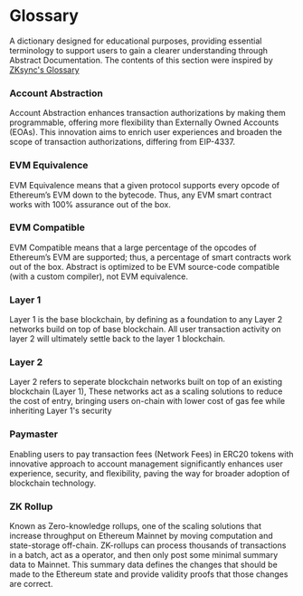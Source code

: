 # Glossary

A dictionary designed for educational purposes, providing essential terminology to support users to gain a clearer understanding through Abstract Documentation. The contents of this section were inspired by [ZKsync's Glossary](https://docs.zksync.io/build/resources/glossary) 

### Account Abstraction

Account Abstraction enhances transaction authorizations by making them programmable, offering more flexibility than Externally Owned Accounts (EOAs). This innovation aims to enrich user experiences and broaden the scope of transaction authorizations, differing from EIP-4337.

### EVM Equivalence

EVM Equivalence means that a given protocol supports every opcode of Ethereum’s EVM down to the bytecode. Thus, any EVM smart contract works with 100% assurance out of the box.

### EVM Compatible

EVM Compatible means that a large percentage of the opcodes of Ethereum’s EVM are supported; thus, a percentage of smart contracts work out of the box. Abstract is optimized to be EVM source-code compatible (with a custom compiler), not EVM equivalence.

### Layer 1

Layer 1 is the base blockchain, by defining as a foundation to any Layer 2 networks build on top of base blockchain. All user transaction activity on layer 2 will ultimately settle back to the layer 1 blockchain.

### Layer 2

Layer 2 refers to seperate blockchain networks built on top of an existing blockchain (Layer 1), These networks act as a scaling solutions to reduce the cost of entry, bringing users on-chain with lower cost of gas fee while inheriting Layer 1's security 

### Paymaster

Enabling users to pay transaction fees (Network Fees) in ERC20 tokens with innovative approach to account management significantly enhances user experience, security, and flexibility, paving the way for broader adoption of blockchain technology. 

### ZK Rollup

Known as Zero-knowledge rollups, one of the scaling solutions that increase throughput on Ethereum Mainnet by moving computation and state-storage off-chain. ZK-rollups can process thousands of transactions in a batch, act as a operator, and then only post some minimal summary data to Mainnet. This summary data defines the changes that should be made to the Ethereum state and provide validity proofs that those changes are correct.
